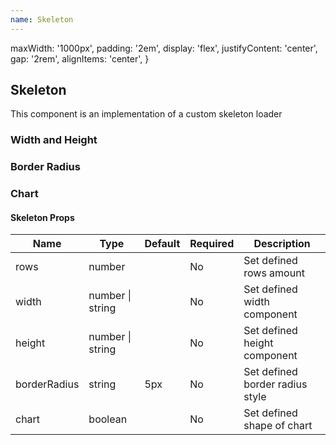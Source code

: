 ```yaml
---
name: Skeleton
---
```



  maxWidth: '1000px',
  padding: '2em',
  display: 'flex',
  justifyContent: 'center',
  gap: '2rem',
  alignItems: 'center',
}

<div />
<div>
  <H2 font="secondary">Skeleton</H2>
</div>

<Paragraph4>
  This component is an implementation of a custom skeleton loader
</Paragraph4>

<div>
  <H3 font="secondary">Width and Height</H3>
</div>

<Playground>
  <div style={styles}>
    <Skeleton rows={2} height="2rem" width="100%" />
  </div>
</Playground>

<div>
  <H3 font="secondary">Border Radius</H3>
</div>

<Playground>
  <div style={styles}>
    <Skeleton rows={1} height="10px" width="100px" borderRadius="0px" />
    <Skeleton rows={1} height="50px" width="50px" borderRadius="5px" />
    <Skeleton rows={1} height="50px" width="50px" borderRadius="50%" />
  </div>
</Playground>

<div>
  <H3 font="secondary">Chart</H3>
</div>

<Playground>
  <div style={styles}>
    <Skeleton rows={1} chart={true} />
  </div>
</Playground>

<H4>Skeleton Props</H4>
<table>
  <thead>
    <tr>
      <th>Name</th>
      <th>Type</th>
      <th>Default</th>
      <th>Required</th>
      <th>Description</th>
    </tr>
  </thead>
  <tbody>
    <tr>
      <td>rows</td>
      <td>number</td>
      <td></td>
      <td>No</td>
      <td>Set defined rows amount</td>
    </tr>
    <tr>
      <td>width</td>
      <td>number | string</td>
      <td></td>
      <td>No</td>
      <td>Set defined width component</td>
    </tr>
    <tr>
      <td>height</td>
      <td>number | string</td>
      <td></td>
      <td>No</td>
      <td>Set defined height component</td>
    </tr>
    <tr>
      <td>borderRadius</td>
      <td>string</td>
      <td>5px</td>
      <td>No</td>
      <td>Set defined border radius style</td>
    </tr>
    <tr>
      <td>chart</td>
      <td>boolean</td>
      <td></td>
      <td>No</td>
      <td>Set defined shape of chart</td>
    </tr>
  </tbody>
</table>
